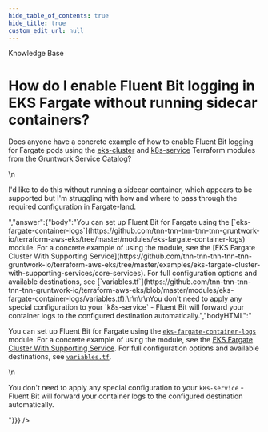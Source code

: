 ```yaml
---
hide_table_of_contents: true
hide_title: true
custom_edit_url: null
---
```



<head>
  <link rel="canonical" href="https://github.com/tnn-tnn-tnn-tnn-tnn-gruntwork-io/knowledge-base/discussions/282" />
</head>

<CenterLayout>
<span className="searchCategory">Knowledge Base</span>
<h1>How do I enable Fluent Bit logging in EKS Fargate without running sidecar containers?</h1>
<GitHub discussion={{"id":"D_kwDOF8slf84APA5c","number":282,"author":{"login":"autero1"},"title":"How do I enable Fluent Bit logging in EKS Fargate without running sidecar containers?","body":"Does anyone have a concrete example of how to enable Fluent Bit logging for Fargate pods using the [eks-cluster](https://github.com/tnn-tnn-tnn-tnn-tnn-gruntwork-io/terraform-aws-service-catalog/tree/master/modules/services/eks-cluster) and [k8s-service](https://github.com/tnn-tnn-tnn-tnn-tnn-gruntwork-io/terraform-aws-service-catalog/tree/master/modules/services/k8s-service) Terraform modules from the Gruntwork  Service Catalog?\r\n\r\nI'd like to do this without running a sidecar container, which appears to be supported but I'm struggling with how and where to pass through the required configuration in Fargate-land.","bodyHTML":"<p dir=\"auto\">Does anyone have a concrete example of how to enable Fluent Bit logging for Fargate pods using the <a href=\"https://github.com/tnn-tnn-tnn-tnn-tnn-gruntwork-io/terraform-aws-service-catalog/tree/master/modules/services/eks-cluster\">eks-cluster</a> and <a href=\"https://github.com/tnn-tnn-tnn-tnn-tnn-gruntwork-io/terraform-aws-service-catalog/tree/master/modules/services/k8s-service\">k8s-service</a> Terraform modules from the Gruntwork  Service Catalog?</p>\n<p dir=\"auto\">I'd like to do this without running a sidecar container, which appears to be supported but I'm struggling with how and where to pass through the required configuration in Fargate-land.</p>","answer":{"body":"You can set up Fluent Bit for Fargate using the [`eks-fargate-container-logs`](https://github.com/tnn-tnn-tnn-tnn-tnn-gruntwork-io/terraform-aws-eks/tree/master/modules/eks-fargate-container-logs) module. For a concrete example of using the module, see the [EKS Fargate Cluster With Supporting Service](https://github.com/tnn-tnn-tnn-tnn-tnn-gruntwork-io/terraform-aws-eks/tree/master/examples/eks-fargate-cluster-with-supporting-services/core-services). For full configuration options and available destinations, see [`variables.tf`](https://github.com/tnn-tnn-tnn-tnn-tnn-gruntwork-io/terraform-aws-eks/blob/master/modules/eks-fargate-container-logs/variables.tf).\r\n\r\nYou don't need to apply any special configuration to your `k8s-service` - Fluent Bit will forward your container logs to the configured destination automatically.","bodyHTML":"<p dir=\"auto\">You can set up Fluent Bit for Fargate using the <a href=\"https://github.com/tnn-tnn-tnn-tnn-tnn-gruntwork-io/terraform-aws-eks/tree/master/modules/eks-fargate-container-logs\"><code class=\"notranslate\">eks-fargate-container-logs</code></a> module. For a concrete example of using the module, see the <a href=\"https://github.com/tnn-tnn-tnn-tnn-tnn-gruntwork-io/terraform-aws-eks/tree/master/examples/eks-fargate-cluster-with-supporting-services/core-services\">EKS Fargate Cluster With Supporting Service</a>. For full configuration options and available destinations, see <a href=\"https://github.com/tnn-tnn-tnn-tnn-tnn-gruntwork-io/terraform-aws-eks/blob/master/modules/eks-fargate-container-logs/variables.tf\"><code class=\"notranslate\">variables.tf</code></a>.</p>\n<p dir=\"auto\">You don't need to apply any special configuration to your <code class=\"notranslate\">k8s-service</code> - Fluent Bit will forward your container logs to the configured destination automatically.</p>"}}} />

</CenterLayout>
  

<!-- ##DOCS-SOURCER-START
{
  "sourcePlugin": "github-discussions",
  "hash": "b4728abfa5daba7573b10e1d44d44122"
}
##DOCS-SOURCER-END -->
